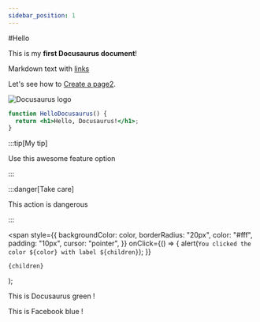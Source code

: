 ```yaml
---
sidebar_position: 1
---
```


#Hello

This is my **first Docusaurus document**!

Markdown text with [links](./intro.md)

<!-- Insted of using relative paths, we will use absolute url paths  -->

<!-- absolute path - use this format for creating links -->

Let's see how to [Create a page2](/docs/tutorial-basics/create-a-page).

![Docusaurus logo](/img/docusaurus.png)

```jsx title="src/components/HelloDocusaurus.js"
function HelloDocusaurus() {
  return <h1>Hello, Docusaurus!</h1>;
}
```

:::tip[My tip]

Use this awesome feature option

:::

:::danger[Take care]

This action is dangerous

:::

  <span
    style={{
      backgroundColor: color,
      borderRadius: "20px",
      color: "#fff",
      padding: "10px",
      cursor: "pointer",
    }}
    onClick={() => {
      alert(`You clicked the color ${color} with label ${children}`);
    }}
  >
    {children}
  </span>
);

This is <Highlight color="#25c2a0">Docusaurus green</Highlight> !

This is <Highlight color="#1877F2">Facebook blue</Highlight> !
